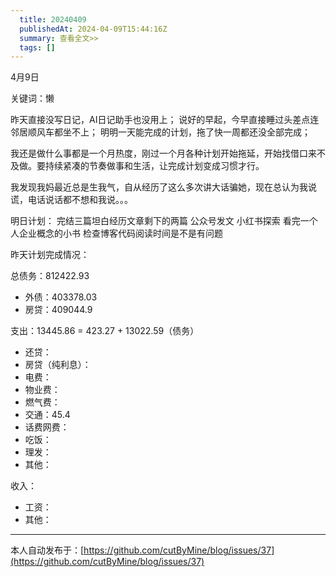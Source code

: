 ```yaml
---
  title: 20240409
  publishedAt: 2024-04-09T15:44:16Z
  summary: 查看全文>>
  tags: []
---
```


4月9日

关键词：懒

昨天直接没写日记，AI日记助手也没用上；
说好的早起，今早直接睡过头差点连邻居顺风车都坐不上；
明明一天能完成的计划，拖了快一周都还没全部完成；

我还是做什么事都是一个月热度，刚过一个月各种计划开始拖延，开始找借口来不及做。要持续紧凑的节奏做事和生活，让完成计划变成习惯才行。

我发现我妈最近总是生我气，自从经历了这么多次讲大话骗她，现在总认为我说谎，电话说话都不想和我说。。。

明日计划：
完结三篇坦白经历文章剩下的两篇
公众号发文
小红书探索
看完一个人企业概念的小书
检查博客代码阅读时间是不是有问题

昨天计划完成情况：

总债务：812422.93
- 外债：403378.03
- 房贷：409044.9

支出：13445.86 = 423.27 + 13022.59（债务）
- 还贷：
- 房贷（纯利息）：
- 电费：
- 物业费：
- 燃气费：
- 交通：45.4
- 话费网费：
- 吃饭：
- 理发：
- 其他：

收入：
- 工资：
- 其他：


---
本人自动发布于：[https://github.com/cutByMine/blog/issues/37](https://github.com/cutByMine/blog/issues/37)
